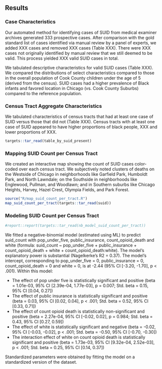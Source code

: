 ## Results

### Case Characteristics

Our automated method for identifying cases of SUID from medical examiner archives generated 333 prospective cases. 
After comparison with the gold standard list of cases identified via manual review by a panel of experts, we added XXX cases and removed XXX cases (Table XXX). 
There were XXX cases not originally identified by manual review that we still deemed to be valid. 
This process yielded XXX valid SUID cases in total.

We tabulated descriptive characteristics for valid SUID cases (Table XXX). 
We compared the distributions of select characteristics compared to those in the overall population of Cook County children under the age of 5 (derived from the census). 
SUID cases had a higher prevalence of Black infants and favored location in Chicago (vs. Cook County Suburbs) compared to the reference population.

### Census Tract Aggregate Characteristics

We tabulated characteristics of census tracts that had at least one case of SUID versus those that did not (Table XXX). 
Census tracts with at least one case of SUID appeared to have higher proportions of black people, XXX and lower proportions of XXX.

```r
targets::tar_read(table_by_suid_present)
```

### Mapping SUID Count per Census Tract

We created an interactive map showing the count of SUID cases color-coded over each census tract. We subjectively noted clusters of deaths on the Westside of Chicago in neighborhoods like Garfield Park, Humboldt Park, and North Lawndale; on the Southside in neighborhoods like Englewood, Pullman, and Woodlawn; and in Southern suburbs like Chicago Heights, Harvey, Hazel Crest, Olympia Fields, and Park Forest.

```r
source("R/map_suid_count_per_tract.R")
map_suid_count_per_tract(targets::tar_read(suid))
```
 

### Modeling SUID Count per Census Tract

```r
#report::report(targets::tar_read(nb_model_suid_count_per_tract)) 
```

We fitted a negative-binomial model (estimated using ML) to predict suid_count with pop_under_five, public_insurance, count_opioid_death and white (formula: suid_count ~ pop_under_five + public_insurance + count_opioid_death + white + count_opioid_death:white). The model's explanatory power is substantial (Nagelkerke's R2 = 0.37). The model's intercept, corresponding to pop_under_five = 0, public_insurance = 0, count_opioid_death = 0 and white = 0, is at -2.44 (95% CI [-3.20, -1.70], p < .001). Within this model:

  - The effect of pop under five is statistically significant and positive (beta = 1.01e-03, 95% CI [2.39e-04, 1.77e-03], p = 0.007; Std. beta = 0.15, 95% CI [0.04, 0.27])
  - The effect of public insurance is statistically significant and positive (beta = 0.03, 95% CI [0.02, 0.04], p < .001; Std. beta = 0.52, 95% CI [0.33, 0.71])
  - The effect of count opioid death is statistically non-significant and positive (beta = 2.27e-04, 95% CI [-0.02, 0.02], p = 0.984; Std. beta = 0.43, 95% CI [0.27, 0.59])
  - The effect of white is statistically significant and negative (beta = -0.02, 95% CI [-0.03, -0.02], p < .001; Std. beta = -0.50, 95% CI [-0.70, -0.30])
  - The interaction effect of white on count opioid death is statistically significant and positive (beta = 1.73e-03, 95% CI [9.32e-04, 2.52e-03], p < .001; Std. beta = 0.25, 95% CI [0.14, 0.37])

Standardized parameters were obtained by fitting the model on a standardized version of the dataset.